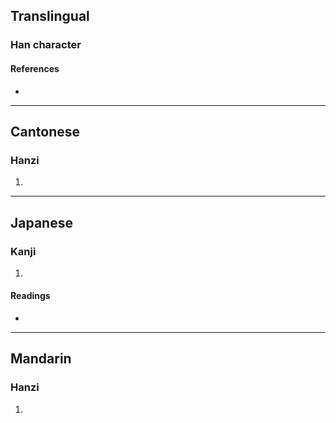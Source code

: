 {{character info/new}}
==Translingual==

===Han character===
{{Han char|rn=32|rad=土|as=09|sn=12|four=44127|canj=GKMB|ids=⿰土⿱左月}}

====References====
* {{Han ref|kx=0234.100|dkj=05280|dj=0472.040|hdz=10461.090|uh=5836|ud=22582|bh=D8AD|bd=55469}}

----

==Cantonese==

===Hanzi===
{{yue-hanzi|jyut=|y=to4}}

# {{defn|lang=yue|sort=土09}}

----

==Japanese==

===Kanji===
{{ja-kanji|grade=|rs=土09}}

# {{defn|lang=ja|sort=土09}}

====Readings====
* {{ja-readings|on=[[く]] (ku), [[ぐ]] (gu)|kun=}}

----

==Mandarin==

===Hanzi===
{{cmn-hanzi|pin=[[tuó]] ([[tuo2]])|wg=t'o<sup>2</sup>}}

# {{defn|lang=cmn|sort=土09}}